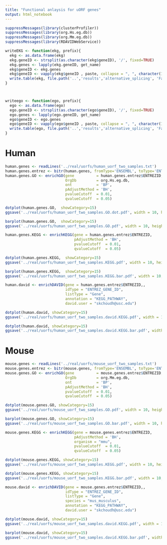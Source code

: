 ```yaml
---
title: "Functional anlaysis for uORF genes"
output: html_notebook
---
```



```r
suppressMessages(library(clusterProfiler))
suppressMessages(library(org.Hs.eg.db))
suppressMessages(library(org.Mm.eg.db))
suppressMessages(library(RDAVIDWebService))
```

```r
writeEKG <- function(ekg, prefix){
  ekg <- as.data.frame(ekg)
  ekg.geneID <- strsplit(as.character(ekg$geneID), '/', fixed=TRUE)
  ekg.genes <- lapply(ekg.geneID, get_name)
  ekg$geneID <- ekg.genes
  ekg$geneID <- vapply(ekg$geneID , paste, collapse = ", ", character(1L))
  write.table(ekg, file.path('..','results','alternative_splicing', 'Fanctional_analysis', paste(prefix, 'tsv', sep='.')))
}



writeego <- function(ego, prefix){
  ego <- as.data.frame(ego)
  ego.geneID <- strsplit(as.character(ego$geneID), '/', fixed=TRUE)
  ego.genes <- lapply(ego.geneID, get_name)
  ego$geneID <- ego.genes
  ego$geneID <- vapply(ego$geneID , paste, collapse = ", ", character(1L))
  write.table(ego, file.path('..','results','alternative_splicing', 'Fanctional_analysis', paste(prefix, 'tsv', sep='.')))
}
```

# Human
```r
human.genes <- readLines('../real/uorfs/human_uorf_two_samples.txt')
human.genes.entrez <- bitr(human.genes, fromType='ENSEMBL', toType='ENTREZID', OrgDb='org.Hs.eg.db')
human.genes.GO <- enrichGO(gene          = human.genes.entrez$ENTREZID,
                           OrgDb         = org.Hs.eg.db,
                           ont           = 'BP',
                           pAdjustMethod = 'BH',
                           pvalueCutoff  = 0.01,
                           qvalueCutoff  = 0.05)
```

```r
dotplot(human.genes.GO,  showCategory=15)
ggsave('../real/uorfs/human_uorf_two_samples.GO.dot.pdf', width = 10, height=10)
```

```r
barplot(human.genes.GO,  showCategory=15)
ggsave('../real/uorfs/human_uorf_two_samples.GO.pdf', width = 10, height=10)
```

```r
human.genes.KEGG <- enrichKEGG(gene = human.genes.entrez$ENTREZID,
                               pAdjustMethod = 'BH',
                               pvalueCutoff  = 0.01,
                               qvalueCutoff  = 0.05)
```

```r
dotplot(human.genes.KEGG,  showCategory=15)
ggsave('../real/uorfs/human_uorf_two_samples.KEGG.pdf', width = 10, height=10)
```

```r
barplot(human.genes.KEGG,  showCategory=15)
ggsave('../real/uorfs/human_uorf_two_samples.KEGG.bar.pdf', width = 10, height=10)
```

```r
human.david <- enrichDAVID(gene = human.genes.entrez$ENTREZID,,
                           idType = "ENTREZ_GENE_ID",
                           listType = "Gene",
                           annotation = "KEGG_PATHWAY",
                           david.user = "skchoudh@usc.edu")
```

```r
dotplot(human.david, showCategory=15)
ggsave('../real/uorfs/human_uorf_two_samples.david.KEGG.pdf', width = 10, height=10)
```

```r
dotplot(human.david, showCategory=15)
ggsave('../real/uorfs/human_uorf_two_samples.david.KEGG.bar.pdf', width = 10, height=10)
```



# Mouse
```r
mouse.genes <- readLines('../real/uorfs/mouse_uorf_two_samples.txt')
mouse.genes.entrez <- bitr(mouse.genes, fromType='ENSEMBL', toType='ENTREZID', OrgDb='org.Mm.eg.db')
mouse.genes.GO <- enrichGO(gene          = mouse.genes.entrez$ENTREZID,
                           OrgDb         = org.Mm.eg.db,
                           ont           = 'BP',
                           pAdjustMethod = 'BH',
                           pvalueCutoff  = 0.01,
                           qvalueCutoff  = 0.05)
```

```r
dotplot(mouse.genes.GO, showCategory=15)
ggsave('../real/uorfs/mouse_uorf_two_samples.GO.pdf', width = 10, height=10)
```

```r
barplot(mouse.genes.GO, showCategory=15)
ggsave('../real/uorfs/mouse_uorf_two_samples.GO.bar.pdf', width = 10, height=10)
```


```r
mouse.genes.KEGG <- enrichKEGG(gene = mouse.genes.entrez$ENTREZID,
                               pAdjustMethod = 'BH',
                               organism = "mmu",
                               pvalueCutoff  = 0.01,
                               qvalueCutoff  = 0.05)
```

```r
dotplot(mouse.genes.KEGG, showCategory=15)
ggsave('../real/uorfs/mouse_uorf_two_samples.KEGG.pdf', width = 10, height=10)
```

```r
dotplot(mouse.genes.KEGG, showCategory=15)
ggsave('../real/uorfs/mouse_uorf_two_samples.KEGG.bar.pdf', width = 10, height=10)
```


```r
mouse.david <- enrichDAVID(gene = mouse.genes.entrez$ENTREZID,,
                           idType = "ENTREZ_GENE_ID",
                           listType = "Gene",
                           species = "mus_musculus",
                           annotation = "KEGG_PATHWAY",
                           david.user = "skchoudh@usc.edu")
```

```r
dotplot(mouse.david, showCategory=15)
ggsave('../real/uorfs/mouse_uorf_two_samples.david.KEGG.pdf', width = 10, height=10)
```
```r
barplot(mouse.david, showCategory=15)
ggsave('../real/uorfs/mouse_uorf_two_samples.david.KEGG.bar.pdf', width = 10, height=10)
```
